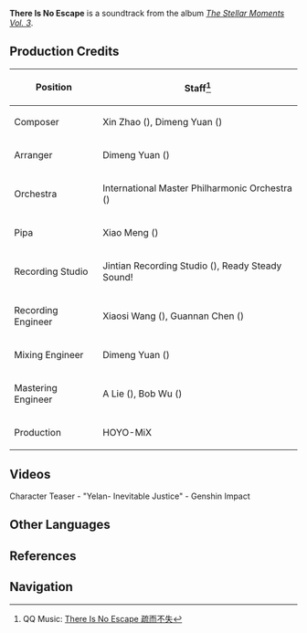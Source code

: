 {{Soundtrack Infobox
|title          = 
|image          = The Stellar Moments Vol. 3.png
|album          = The Stellar Moments Vol. 3
|disc           = 
|number         = 12
|featured       =
|featured2      =
|featured3      =
|featured_disc  =
|featured_disc2 =
|featured_disc3 =
|youtube_id     = cvz-4S1WMuE
|spotify_id     = 6rNRDriXcRwYTpVbbalESN
|played_in      = Character Teaser
|during         = [https://youtu.be/nEX4Umn5Bx8 Character Teaser - "Yelan: Inevitable Justice"]
|domain         =
|previous       = Serene and Fathomless
|next           = Graceful Dexterity
}}
'''There Is No Escape''' is a soundtrack from the album ''[[The Stellar Moments Vol. 3]]''.

==Production Credits==
{| class="wikitable" style="text-align:left; height:0.5em"
! Position
! Staff<ref>QQ Music: [https://y.qq.com/n/ryqq/songDetail/003lsnvq3HKbXw There Is No Escape 疏而不失]</ref>
|-
! Composer
| Xin Zhao ({{zh|赵鑫}}), Dimeng Yuan ({{zh|苑迪萌}})
|-
! Arranger
| Dimeng Yuan ({{zh|苑迪萌}})
|-
! Orchestra
| International Master Philharmonic Orchestra ({{zh|国际首席爱乐乐团}})
|-
! Pipa
| Xiao Meng ({{zh|孟霄}})
|-
! Recording Studio
| Jintian Recording Studio ({{zh|金田录音棚}}), Ready Steady Sound!
|-
! Recording Engineer
| Xiaosi Wang ({{zh|王小四}}), Guannan Chen ({{zh|陈冠男}})
|-
! Mixing Engineer
| Dimeng Yuan ({{zh|苑迪萌}})
|-
! Mastering Engineer
| A Lie ({{zh|阿烈}}), Bob Wu ({{zh|吴身宝}})
|-
! Production
| HOYO-MiX
|}

==Videos==
<gallery>
Character Teaser - "Yelan- Inevitable Justice" - Genshin Impact
</gallery>
<!--
==Trivia==
-->
==Other Languages==
{{Other Languages
|en      = There Is No Escape
|zhs     = 疏而不失
|zhs_rm  = Shū Ér Bù Shī
|zht     = 疏而不失
|zht_rm  = Shū Ér Bù Shī
|zh_tl   = 
|ja      = 疎にして失わず
|ja_rm   = So ni Shite Ushinawazu{{Assumed}}
|ja_tl   = 
}}

==References==
{{Reflist}}

==Navigation==
{{Soundtrack Navbox|The Stellar Moments}}